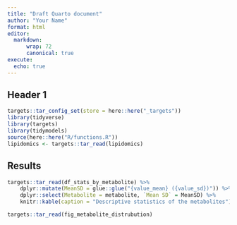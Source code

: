 ```yaml
---
title: "Draft Quarto document"
author: "Your Name"
format: html
editor: 
  markdown:
      wrap: 72
      canonical: true
execute:
  echo: true
---
```


## Header 1

```r
targets::tar_config_set(store = here::here("_targets"))
library(tidyverse)
library(targets)
library(tidymodels)
source(here::here("R/functions.R"))
lipidomics <- targets::tar_read(lipidomics)
```

## Results

```r
targets::tar_read(df_stats_by_metabolite) %>% 
    dplyr::mutate(MeanSD = glue::glue("{value_mean} ({value_sd})")) %>% 
    dplyr::select(Metabolite = metabolite, `Mean SD` = MeanSD) %>% 
    knitr::kable(caption = "Descriptive statistics of the metabolites")
```

```r
targets::tar_read(fig_metabolite_distrubution)
```

